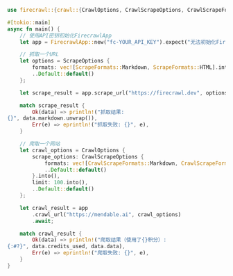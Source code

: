 ```rust Rust
use firecrawl::{crawl::{CrawlOptions, CrawlScrapeOptions, CrawlScrapeFormats}, FirecrawlApp, scrape::{ScrapeOptions, ScrapeFormats}};

#[tokio::main]
async fn main() {
    // 使用API密钥初始化FirecrawlApp
    let app = FirecrawlApp::new("fc-YOUR_API_KEY").expect("无法初始化FirecrawlApp");

    // 抓取一个URL
    let options = ScrapeOptions {
        formats: vec![ScrapeFormats::Markdown, ScrapeFormats::HTML].into(),
        ..Default::default()
    };

    let scrape_result = app.scrape_url("https://firecrawl.dev", options).await;

    match scrape_result {
        Ok(data) => println!("抓取结果:
{}", data.markdown.unwrap()),
        Err(e) => eprintln!("抓取失败: {}", e),
    }

    // 爬取一个网站
    let crawl_options = CrawlOptions {
        scrape_options: CrawlScrapeOptions {
            formats: vec![CrawlScrapeFormats::Markdown, CrawlScrapeFormats::HTML].into(),
            ..Default::default()
        }.into(),
        limit: 100.into(),
        ..Default::default()
    };

    let crawl_result = app
        .crawl_url("https://mendable.ai", crawl_options)
        .await;

    match crawl_result {
        Ok(data) => println!("爬取结果（使用了{}积分）:
{:#?}", data.credits_used, data.data),
        Err(e) => eprintln!("爬取失败: {}", e),
    }
}
```
